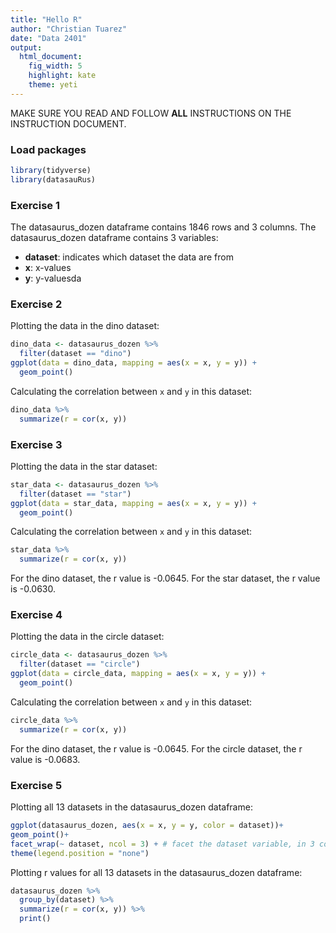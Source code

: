 ```yaml
---
title: "Hello R"
author: "Christian Tuarez"
date: "Data 2401"
output: 
  html_document: 
    fig_width: 5
    highlight: kate
    theme: yeti
---
```


MAKE SURE YOU READ AND FOLLOW **ALL** INSTRUCTIONS ON THE INSTRUCTION DOCUMENT. 

### Load packages

```r
library(tidyverse) 
library(datasauRus)
```


### Exercise 1

The datasaurus_dozen dataframe contains 1846 rows and 3 columns.
The datasaurus_dozen dataframe contains 3 variables:

- __dataset__: indicates which dataset the data are from
- __x__: x-values
- __y__: y-valuesda

### Exercise 2

Plotting the data in the dino dataset:

```r
dino_data <- datasaurus_dozen %>%
  filter(dataset == "dino")
ggplot(data = dino_data, mapping = aes(x = x, y = y)) +
  geom_point()
```

Calculating the correlation between `x` and `y` in this dataset:

```r
dino_data %>%
  summarize(r = cor(x, y))
```

### Exercise 3

Plotting the data in the star dataset:

```r
star_data <- datasaurus_dozen %>%
  filter(dataset == "star")
ggplot(data = star_data, mapping = aes(x = x, y = y)) +
  geom_point()
```

Calculating the correlation between `x` and `y` in this dataset:
 
```r
star_data %>%
  summarize(r = cor(x, y))
```

For the dino dataset, the r value is -0.0645. For the star dataset, the r value is -0.0630.

### Exercise 4

Plotting the data in the circle dataset:

```r
circle_data <- datasaurus_dozen %>%
  filter(dataset == "circle")
ggplot(data = circle_data, mapping = aes(x = x, y = y)) +
  geom_point()
```

Calculating the correlation between `x` and `y` in this dataset:

```r
circle_data %>%
  summarize(r = cor(x, y))
```

For the dino dataset, the r value is -0.0645. For the circle dataset, the r value is -0.0683.

### Exercise 5

Plotting all 13 datasets in the datasaurus_dozen dataframe:

```r
ggplot(datasaurus_dozen, aes(x = x, y = y, color = dataset))+
geom_point()+
facet_wrap(~ dataset, ncol = 3) + # facet the dataset variable, in 3 cols
theme(legend.position = "none")
```

Plotting r values for all 13 datasets in the datasaurus_dozen dataframe:

```r
datasaurus_dozen %>%
  group_by(dataset) %>%
  summarize(r = cor(x, y)) %>%
  print()
```

